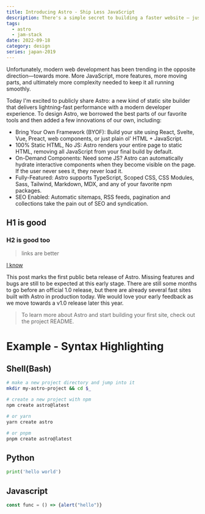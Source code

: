 ```yaml
---
title: Introducing Astro - Ship Less JavaScript
description: There's a simple secret to building a faster website — just ship less.
tags:
  - astro
  - jam-stack
date: 2022-09-18
category: design
series: japan-2019
---
```


Unfortunately, modern web development has been trending in the opposite direction—towards more. More JavaScript, more features, more moving parts, and ultimately more complexity needed to keep it all running smoothly.

Today I'm excited to publicly share Astro: a new kind of static site builder that delivers lightning-fast performance with a modern developer experience. To design Astro, we borrowed the best parts of our favorite tools and then added a few innovations of our own, including:

- Bring Your Own Framework (BYOF): Build your site using React, Svelte, Vue, Preact, web components, or just plain ol' HTML + JavaScript.
- 100% Static HTML, No JS: Astro renders your entire page to static HTML, removing all JavaScript from your final build by default.
- On-Demand Components: Need some JS? Astro can automatically hydrate interactive components when they become visible on the page. If the user never sees it, they never load it.
- Fully-Featured: Astro supports TypeScript, Scoped CSS, CSS Modules, Sass, Tailwind, Markdown, MDX, and any of your favorite npm packages.
- SEO Enabled: Automatic sitemaps, RSS feeds, pagination and collections take the pain out of SEO and syndication.

## H1 is good

### H2 is good too

> links are better

[I know](they-are-better)

This post marks the first public beta release of Astro. Missing features and bugs are still to be expected at this early stage. There are still some months to go before an official 1.0 release, but there are already several fast sites built with Astro in production today. We would love your early feedback as we move towards a v1.0 release later this year.

> To learn more about Astro and start building your first site, check out the project README.

# Example - Syntax Highlighting

## Shell(Bash)

```bash
# make a new project directory and jump into it
mkdir my-astro-project && cd $_

# create a new project with npm
npm create astro@latest

# or yarn
yarn create astro

# or pnpm
pnpm create astro@latest
```

## Python

```python
print('hello world')
```

## Javascript

```js
const func = () => {alert("hello")}
```
